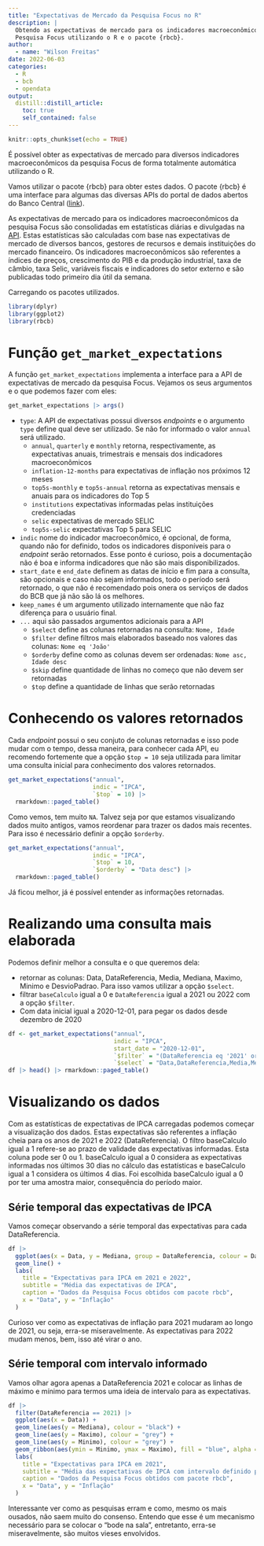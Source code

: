 ```yaml
---
title: "Expectativas de Mercado da Pesquisa Focus no R"
description: |
  Obtendo as expectativas de mercado para os indicadores macroeconômicos da
  Pesquisa Focus utilizando o R e o pacote {rbcb}.
author:
  - name: "Wilson Freitas"
date: 2022-06-03
categories:
  - R
  - bcb
  - opendata
output:
  distill::distill_article:
    toc: true
    self_contained: false
---
```



```r
knitr::opts_chunk$set(echo = TRUE)
```

É possível obter as expectativas de mercado para diversos indicadores
macroeconômicos da pesquisa Focus de forma totalmente automática utilizando
o R.

Vamos utilizar o pacote {rbcb} para obter estes dados.
O pacote {rbcb} é uma interface para algumas das diversas APIs do portal de dados
abertos do Banco Central ([link](https://dadosabertos.bcb.gov.br)).

[expectativas-mercado]: https://dadosabertos.bcb.gov.br/dataset/expectativas-mercado

As expectativas de mercado para os indicadores macroeconômicos da pesquisa
Focus são consolidadas em estatísticas diárias e divulgadas na
[API][expectativas-mercado].
Estas estatísticas são calculadas com base nas expectativas de mercado
de diversos bancos, gestores de recursos e demais instituições do mercado
financeiro.
Os indicadores macroeconômicos são referentes a índices de preços, crescimento
do PIB e da produção industrial, taxa de câmbio, taxa Selic, variáveis fiscais
e indicadores do setor externo e são publicadas todo primeiro dia útil da
semana.

Carregando os pacotes utilizados.

```r
library(dplyr)
library(ggplot2)
library(rbcb)
```

# Função `get_market_expectations`

A função `get_market_expectations` implementa a interface para a API de
expectativas de mercado da pesquisa Focus.
Vejamos os seus argumentos e o que podemos fazer com eles:

```r
get_market_expectations |> args()
```

* `type`: A API de expectativas possui diversos *endpoints* e o argumento `type`
define qual deve ser utilizado. Se não for informado o valor `annual` será utilizado.
    * `annual`, `quarterly` e `monthly` retorna, respectivamente, as expectativas anuais, trimestrais e mensais dos indicadores macroeconômicos
    * `inflation-12-months` para expectativas de inflação nos próximos 12 meses
    * `top5s-monthly` e `top5s-annual` retorna as expectativas mensais e anuais para os indicadores do Top 5
    * `institutions` expectativas informadas pelas instituições credenciadas
    * `selic` expectativas de mercado SELIC
    * `top5s-selic` expectativas Top 5 para SELIC
* `indic` nome do indicador macroeconômico, é opcional, de forma, quando não
for definido, todos os indicadores disponíveis para o *endpoint* serão
retornados. Esse ponto é curioso, pois a documentação não é boa e informa
indicadores que não são mais disponibilizados.
* `start_date` e `end_date` definem as datas de início e fim para a consulta,
são opcionais e caso não sejam informados, todo o período será retornado, o
que não é recomendado pois onera os serviços de dados do BCB que já não são
lá os melhores.
* `keep_names` é um argumento utilizado internamente que não faz diferença para
o usuário final.
* `...` aqui são passados argumentos adicionais para a API
    * `$select` define as colunas retornadas na consulta: `Nome, Idade`
    * `$filter` define filtros mais elaborados baseado nos valores das colunas: `Nome eq 'João'`
    * `$orderby` define como as colunas devem ser ordenadas: `Nome asc, Idade desc`
    * `$skip` define quantidade de linhas no começo que não devem ser retornadas
    * `$top` define a quantidade de linhas que serão retornadas

# Conhecendo os valores retornados

Cada *endpoint* possui o seu conjuto de colunas retornadas e isso pode mudar
com o tempo, dessa maneira, para conhecer cada API, eu recomendo fortemente
que a opção `$top = 10` seja utilizada para limitar uma consulta inicial para
conhecimento dos valores retornados.

```r
get_market_expectations("annual",
                        indic = "IPCA",
                        `$top` = 10) |>
  rmarkdown::paged_table()
```

Como vemos, tem muito `NA`.
Talvez seja por que estamos visualizando dados muito antigos, vamos reordenar
para trazer os dados mais recentes.
Para isso é necessário definir a opção `$orderby`.

```r
get_market_expectations("annual",
                        indic = "IPCA",
                        `$top` = 10,
                        `$orderby` = "Data desc") |>
  rmarkdown::paged_table()
```

Já ficou melhor, já é possível entender as informações retornadas.

# Realizando uma consulta mais elaborada

Podemos definir melhor a consulta e o que queremos dela:

* retornar as colunas: Data, DataReferencia, Media, Mediana, Maximo, Minimo e DesvioPadrao.
Para isso vamos utilizar a opção `$select`.
* filtrar `baseCalculo` igual a 0 e `DataReferencia` igual a 2021 ou 2022 com a opção `$filter`.
* Com data inicial igual a 2020-12-01, para pegar os dados desde dezembro de 2020

```r
df <- get_market_expectations("annual",
                              indic = "IPCA",
                              start_date = "2020-12-01",
                              `$filter` = "(DataReferencia eq '2021' or DataReferencia eq '2022') and baseCalculo eq 0",
                              `$select` = "Data,DataReferencia,Media,Mediana,DesvioPadrao,Maximo,Minimo")
df |> head() |> rmarkdown::paged_table()
```

# Visualizando os dados

Com as estatísticas de expectativas de IPCA carregadas podemos começar a
visualização dos dados.
Estas expectativas são referentes a inflação cheia para os anos de 2021 e 2022
(DataReferencia).
O filtro baseCalculo igual a 1 refere-se ao prazo de validade das expectativas
informadas.
Esta coluna pode ser 0 ou 1.
baseCalculo igual a 0 considera as expectativas informadas nos últimos 30 dias
no cálculo das estatísticas e baseCalculo igual a 1 considera os últimos 4 dias.
Foi escolhida baseCalculo igual a 0 por ter uma amostra maior, consequência do
período maior.

## Série temporal das expectativas de IPCA

Vamos começar observando a série temporal das expectativas para cada
DataReferencia.

```r
df |>
  ggplot(aes(x = Data, y = Mediana, group = DataReferencia, colour = DataReferencia)) +
  geom_line() +
  labs(
    title = "Expectativas para IPCA em 2021 e 2022",
    subtitle = "Média das expectativas de IPCA",
    caption = "Dados da Pesquisa Focus obtidos com pacote rbcb",
    x = "Data", y = "Inflação"
  )
```

Curioso ver como as expectativas de inflação para 2021 mudaram ao longo de 2021,
ou seja, erra-se miseravelmente.
As expectativas para 2022 mudam menos, bem, isso até virar o ano.

## Série temporal com intervalo informado

Vamos olhar agora apenas a DataReferencia 2021 e colocar as linhas de máximo e
mínimo para termos uma ideia de intervalo para as expectativas.

```r
df |>
  filter(DataReferencia == 2021) |>
  ggplot(aes(x = Data)) +
  geom_line(aes(y = Mediana), colour = "black") +
  geom_line(aes(y = Maximo), colour = "grey") +
  geom_line(aes(y = Minimo), colour = "grey") +
  geom_ribbon(aes(ymin = Minimo, ymax = Maximo), fill = "blue", alpha = 0.3) +
  labs(
    title = "Expectativas para IPCA em 2021",
    subtitle = "Média das expectativas de IPCA com intervalo definido por máximo e mínimo da amostra",
    caption = "Dados da Pesquisa Focus obtidos com pacote rbcb",
    x = "Data", y = "Inflação"
  )
```

Interessante ver como as pesquisas erram e como, mesmo os mais ousados, não
saem muito do consenso.
Entendo que esse é um mecanismo necessário para se colocar o "bode na sala",
entretanto, erra-se miseravelmente, são muitos vieses envolvidos.